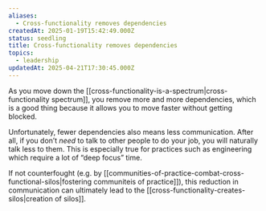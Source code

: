 ```yaml
---
aliases:
  - Cross-functionality removes dependencies
createdAt: 2025-01-19T15:42:49.000Z
status: seedling
title: Cross-functionality removes dependencies
topics:
  - leadership
updatedAt: 2025-04-21T17:30:45.000Z
---
```

As you move down the [[cross-functionality-is-a-spectrum|cross-functionality spectrum]], you remove more and more dependencies, which is a good thing because it allows you to move faster without getting blocked.

Unfortunately, fewer dependencies also means less communication. After all, if you don’t _need_ to talk to other people to do your job, you will naturally talk less to them. This is especially true for practices such as engineering which require a lot of “deep focus” time.

If not counterfought (e.g. by [[communities-of-practice-combat-cross-functional-silos|fostering communiteis of practice]]), this reduction in communication can ultimately lead to the [[cross-functionality-creates-silos|creation of silos]].
